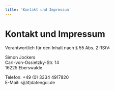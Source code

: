 ```yaml
---
title: 'Kontakt und Impressum'
---
```



<DefaultLayout>
<BodyText>

# Kontakt und Impressum

Verantwortlich für den Inhalt nach § 55 Abs. 2 RStV:

Simon Jockers<br/>
Carl-von-Ossietzky-Str. 14<br/>
16225 Eberswalde

Telefon: +49 (0) 3334 4917820<br/>
E-Mail: sj(ät)datengui.de

</BodyText>
</DefaultLayout>
